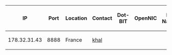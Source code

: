 {|class="wikitable sortable" border="1" cellspacing="0" cellpadding="5" style="border: 1 px solid black; border-collapse: collapse;"
! IP !! Port !! Location !! Contact !! Dot-BIT !! OpenNIC !! New Nations !! Dot-42
|-
| 178.32.31.43 || 8888 || France || [https://bitcoin-contact.org/identity/khal khal] || {{Yes}} || {{No}} || {{No}} || {{No}}
|}
